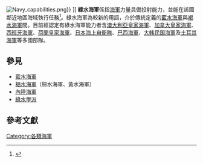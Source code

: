 {{NoteTA
|G1=Country
}}
[[Image:Navy_capabilities.png|thumb]]}}
{{legend|#007f00|綠水海軍}}]]
'''綠水海軍'''係指[[海軍|海軍]]力量具備{{le|沿海區|Littoral_zone}}投射能力，並能在該國鄰近地區海域執行任務<ref name="Bratton">{{cite book|last=Bratton|first=Patrick C|title=Sea Power and the Asia-Pacific|publisher=Routledge|year=2012|location=London, United Kingdom|pages=|isbn=1-136-62724-3|url=https://books.google.com/books?id=RxOpAgAAQBAJ&source=gbs_navlinks_s}}</ref>。綠水海軍為較新的用語，介於傳統定義的[[藍水海軍|藍水海軍]]與[[褐水海軍|褐水海軍]]間。目前經認定有綠水海軍能力者含[[澳大利亞皇家海軍|澳大利亞皇家海軍]]、[[加拿大皇家海軍|加拿大皇家海軍]]、[[西班牙海軍|西班牙海軍]]、[[荷蘭皇家海軍|荷蘭皇家海軍]]、[[日本海上自衛隊|日本海上自衛隊]]、[[巴西海軍|巴西海軍]]、[[大韩民国海軍|大韩民国海軍]]及[[土耳其海軍|土耳其海軍]]等多國部隊。

== 參見 ==
* [[藍水海軍|藍水海軍]]
* [[褐水海軍|褐水海軍]]（棕水海軍、黃水海軍）
* [[內陸海軍|內陸海軍]]
* [[綠水學派|綠水學派]]

==參考文獻==
{{reflist}}

[[Category:各類海軍|Category:各類海軍]]